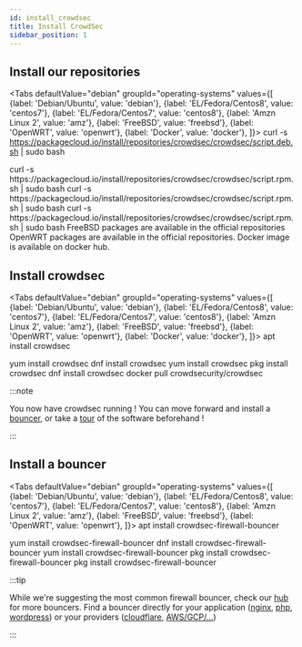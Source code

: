 ```yaml
---
id: install_crowdsec
title: Install CrowdSec
sidebar_position: 1
---
```



## Install our repositories

<Tabs
  defaultValue="debian"
  groupId="operating-systems"
  values={[
    {label: 'Debian/Ubuntu', value: 'debian'},
    {label: 'EL/Fedora/Centos8', value: 'centos7'},
    {label: 'EL/Fedora/Centos7', value: 'centos8'},
    {label: 'Amzn Linux 2', value: 'amz'},
    {label: 'FreeBSD', value: 'freebsd'},
    {label: 'OpenWRT', value: 'openwrt'},
    {label: 'Docker', value: 'docker'},
  ]}>
  <TabItem value="debian">
    <CodeBlock className="language-bash">curl -s https://packagecloud.io/install/repositories/crowdsec/crowdsec/script.deb.sh | sudo bash</CodeBlock>
  </TabItem>
  
  <TabItem value="centos7">
    <CodeBlock className="language-bash">curl -s https://packagecloud.io/install/repositories/crowdsec/crowdsec/script.rpm.sh | sudo bash</CodeBlock>
  </TabItem>

  <TabItem value="centos8">
    <CodeBlock className="language-bash">curl -s https://packagecloud.io/install/repositories/crowdsec/crowdsec/script.rpm.sh | sudo bash</CodeBlock>
  </TabItem>

  <TabItem value="amz">
    <CodeBlock className="language-bash">curl -s https://packagecloud.io/install/repositories/crowdsec/crowdsec/script.rpm.sh | sudo bash</CodeBlock>
  </TabItem>

  <TabItem value="freebsd">
    FreeBSD packages are available in the official repositories
  </TabItem>

  <TabItem value="openwrt">
    OpenWRT packages are available in the official repositories.
  </TabItem>

  <TabItem value="docker">
    Docker image is available on docker hub.
  </TabItem>

</Tabs>



## Install crowdsec

<Tabs
  defaultValue="debian"
  groupId="operating-systems"
  values={[
    {label: 'Debian/Ubuntu', value: 'debian'},
    {label: 'EL/Fedora/Centos8', value: 'centos7'},
    {label: 'EL/Fedora/Centos7', value: 'centos8'},
    {label: 'Amzn Linux 2', value: 'amz'},
    {label: 'FreeBSD', value: 'freebsd'},
    {label: 'OpenWRT', value: 'openwrt'},
    {label: 'Docker', value: 'docker'},
  ]}>
  <TabItem value="debian">
    <CodeBlock className="language-bash">apt install crowdsec</CodeBlock>
  </TabItem>
  
  <TabItem value="centos7">
    <CodeBlock className="language-bash">yum install crowdsec</CodeBlock>
  </TabItem>

  <TabItem value="centos8">
    <CodeBlock className="language-bash">dnf install crowdsec</CodeBlock>
  </TabItem>

  <TabItem value="amz">
    <CodeBlock className="language-bash">yum install crowdsec</CodeBlock>
  </TabItem>

  <TabItem value="freebsd">
    <CodeBlock className="language-bash">pkg install crowdsec</CodeBlock>
  </TabItem>

  <TabItem value="openwrt">
    <CodeBlock className="language-bash">dnf install crowdsec</CodeBlock>
  </TabItem>

  <TabItem value="docker">
    <CodeBlock className="language-bash">docker pull crowdsecurity/crowdsec</CodeBlock>
  </TabItem>

</Tabs>


<!-- TBD : fix links -->

:::note

You now have crowdsec running ! You can move forward and install a [bouncer](/docs/getting_started/crowdsec_tour), or take a [tour](/docs/getting_started/crowdsec_tour) of the software beforehand !

:::


## Install a bouncer


<Tabs
  defaultValue="debian"
  groupId="operating-systems"
  values={[
    {label: 'Debian/Ubuntu', value: 'debian'},
    {label: 'EL/Fedora/Centos8', value: 'centos7'},
    {label: 'EL/Fedora/Centos7', value: 'centos8'},
    {label: 'Amzn Linux 2', value: 'amz'},
    {label: 'FreeBSD', value: 'freebsd'},
    {label: 'OpenWRT', value: 'openwrt'},
  ]}>
  <TabItem value="debian">
    <CodeBlock className="language-bash">apt install crowdsec-firewall-bouncer</CodeBlock>
  </TabItem>
  
  <TabItem value="centos7">
      <CodeBlock className="language-bash">yum install crowdsec-firewall-bouncer</CodeBlock>
  </TabItem>
  <TabItem value="centos8">
    <CodeBlock className="language-bash">dnf install crowdsec-firewall-bouncer</CodeBlock>
  </TabItem>
  <TabItem value="amz">
    <CodeBlock className="language-bash">yum install crowdsec-firewall-bouncer</CodeBlock>
  </TabItem>
  <TabItem value="freebsd">
    <CodeBlock className="language-bash">pkg install crowdsec-firewall-bouncer</CodeBlock>
  </TabItem>
  <TabItem value="openwrt">
    <CodeBlock className="language-bash">pkg install crowdsec-firewall-bouncer</CodeBlock>
  </TabItem>
</Tabs>


:::tip

While we're suggesting the most common firewall bouncer, check our [hub](hub.crowdsec.net) for more bouncers.
Find a bouncer directly for your application ([nginx](https://hub.crowdsec.net/author/crowdsecurity/bouncers/cs-nginx-bouncer), [php](https://github.com/crowdsecurity/php-cs-bouncer), [wordpress](https://hub.crowdsec.net/author/crowdsecurity/bouncers/cs-wordpress-bouncer)) or your providers ([cloudflare](https://hub.crowdsec.net/author/crowdsecurity/bouncers/cs-cloudflare-bouncer), [AWS/GCP/...](https://hub.crowdsec.net/author/fallard84/bouncers/cs-cloud-firewall-bouncer)) 

:::